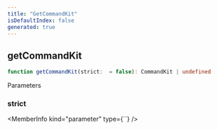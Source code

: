 ```yaml
---
title: "GetCommandKit"
isDefaultIndex: false
generated: true
---
```



<!-- This file was generated from the CommandKit source. Do not modify. Instead, re-run the "docgen" script -->


## getCommandKit

<GenerationInfo sourceFile="packages/commandkit/src/context/async-context.ts" sourceLine="100" packageName="commandkit" />



```ts title="Signature"
function getCommandKit(strict:  = false): CommandKit | undefined
```
Parameters

### strict

<MemberInfo kind="parameter" type={``} />

